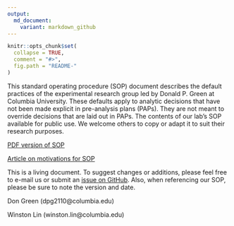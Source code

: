 ```yaml
---
output:
  md_document:
    variant: markdown_github
---
```


<!-- README.md is generated from README.Rmd. Please edit that file -->

```r
knitr::opts_chunk$set(
  collapse = TRUE,
  comment = "#>",
  fig.path = "README-"
)
```

This standard operating procedure (SOP) document describes the default practices of the experimental research group led by Donald P. Green at Columbia University. These defaults apply to analytic decisions that have not been made explicit in pre-analysis plans (PAPs). They are not meant to override decisions that are laid out in PAPs. The contents of our lab's SOP available for public use. We welcome others to copy or adapt it to suit their research purposes.

[PDF version of SOP](https://github.com/acoppock/Green-Lab-SOP/raw/master/Green_Lab_SOP.pdf)

[Article on motivations for SOP](http://www.columbia.edu/~wl2513/sop-safety-net.pdf)

This is a living document. To suggest changes or additions, please feel free to e-mail us or submit an [issue on GitHub](https://github.com/acoppock/Green-Lab-SOP/issues). Also, when referencing our SOP, please be sure to note the version and date.

Don Green (dpg2110@columbia.edu)

Winston Lin (winston.lin@columbia.edu)